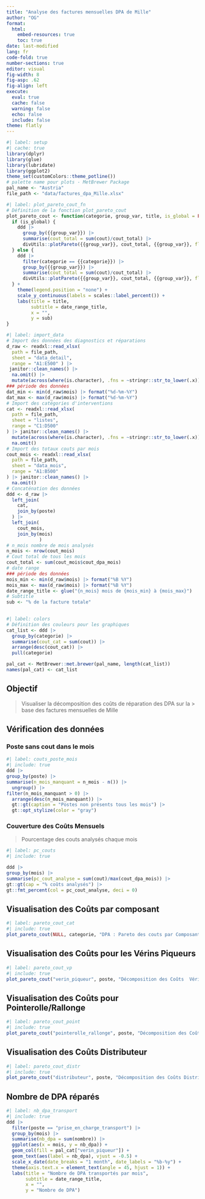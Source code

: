 ```yaml
---
title: "Analyse des factures mensuelles DPA de Mille"
author: "OG"
format: 
  html:
    embed-resources: true
    toc: true
date: last-modified
lang: fr
code-fold: true
number-sections: true
editor: visual
fig-width: 8
fig-asp: .62
fig-align: left
execute:
  eval: true
  cache: false
  warning: false
  echo: false
  include: false
theme: flatly
---
```


```r
#| label: setup
#| cache: true
library(dplyr)
library(glue)
library(lubridate)
library(ggplot2)
theme_set(customColors::theme_potline())
# palette name pour plots - MetBrewer Package
pal_name <- "Austria"
file_path <- "data/factures_dpa_Mille.xlsx"
```

```r
#| label: plot_pareto_cout_fn
# Définition de la fonction plot_pareto_cout
plot_pareto_cout <- function(categorie, group_var, title, is_global = FALSE) {
  if (is_global) {
    ddd |> 
      group_by({{group_var}}) |> 
      summarise(cout_total = sum(cout)/cout_total) |> 
      divUtils::plotPareto({{group_var}}, cout_total, {{group_var}}, flip = T)
  } else {
    ddd |> 
      filter(categorie == {{categorie}}) |> 
      group_by({{group_var}}) |> 
      summarise(cout_total = sum(cout)/cout_total) |> 
      divUtils::plotPareto({{group_var}}, cout_total, {{group_var}}, flip = T)
  } +
    theme(legend.position = "none") +
    scale_y_continuous(labels = scales::label_percent()) +
    labs(title = title,
         subtitle = date_range_title,
         x = "",
         y = sub)
}
```

```r
#| label: import_data
# Import des données des diagnostics et réparations
d_raw <- readxl::read_xlsx(
  path = file_path,
  sheet = "data_detail",
  range = "A1:E500" ) |>
 janitor::clean_names() |> 
  na.omit() |> 
  mutate(across(where(is.character), .fns = ~stringr::str_to_lower(.x)))
### période des données
dat_min <- min(d_raw$mois) |> format("%d-%m-%Y")
dat_max <- max(d_raw$mois) |> format("%d-%m-%Y")
# Import des catégories d'interventions
cat <- readxl::read_xlsx(
  path = file_path,
  sheet = "listes",
  range = "C1:D500"
) |> janitor::clean_names() |> 
  mutate(across(where(is.character), .fns = ~stringr::str_to_lower(.x))) |> 
  na.omit()
# Import des totaux couts par mois
cout_mois <- readxl::read_xlsx(
  path = file_path,
  sheet = "data_mois",
  range = "A1:B500"  
) |> janitor::clean_names() |> 
  na.omit()
# Concaténation des données
ddd <- d_raw |> 
  left_join(
    cat,
    join_by(poste)
  ) |> 
  left_join(
    cout_mois,
    join_by(mois)
            )
# n_mois nombre de mois analysés
n_mois <- nrow(cout_mois)
# Cout total de tous les mois
cout_total <- sum(cout_mois$cout_dpa_mois)
# date range
### période des données
mois_min <- min(d_raw$mois) |> format("%B %Y")
mois_max <- max(d_raw$mois) |> format("%B %Y")
date_range_title <- glue("{n_mois} mois de {mois_min} à {mois_max}")
# Subtitle 
sub <- "% de la facture totale"
 
```

```r
#| label: colors
# Définition des couleurs pour les graphiques
cat_list <- ddd |> 
  group_by(categorie) |> 
  summarise(cout_cat = sum(cout)) |> 
  arrange(desc(cout_cat)) |> 
  pull(categorie)

pal_cat <- MetBrewer::met.brewer(pal_name, length(cat_list))
names(pal_cat) <- cat_list
```

## Objectif

> Visualiser la décomposition des coûts de réparation des DPA sur la \>
> base des factures mensuelles de Mille

## Vérification des données

### Poste sans cout dans le mois

```r
#| label: couts_poste_mois
#| include: true
ddd |> 
group_by(poste) |> 
summarise(n_mois_manquant = n_mois - n()) |> 
  ungroup() |> 
filter(n_mois_manquant > 0) |> 
  arrange(desc(n_mois_manquant)) |> 
  gt::gt(caption = "Postes non présents tous les mois") |> 
  gt::opt_stylize(color = "gray")
```

### Couverture des Coûts Mensuels

> Pourcentage des couts analysés chaque mois

```r
#| label: pc_couts
#| include: true

ddd |> 
group_by(mois) |> 
summarise(pc_cout_analyse = sum(cout)/max(cout_dpa_mois)) |> 
gt::gt(cap = "% coûts analysés") |> 
gt::fmt_percent(col = pc_cout_analyse, deci = 0)
```

## Visualisation des Coûts par composant

```r
#| label: pareto_cout_cat
#| include: true
plot_pareto_cout(NULL, categorie, "DPA : Pareto des couts par Composant", is_global = TRUE)
```

## Visualisation des Coûts pour les Vérins Piqueurs

```r
#| label: pareto_cout_vp
#| include: true
plot_pareto_cout("verin_piqueur", poste, "Décomposition des Coûts  Vérins Piqueurs")
```

## Visualisation des Coûts pour Pointerolle/Rallonge

```r
#| label: pareto_cout_point
#| include: true
plot_pareto_cout("pointerolle_rallonge", poste, "Décomposition des Coûts Pointerolle/Rallonge")
```

## Visualisation des Coûts Distributeur

```r
#| label: pareto_cout_distr
#| include: true
plot_pareto_cout("distributeur", poste, "Décomposition des Coûts Distributeur")
```

## Nombre de DPA réparés

```r
#| label: nb_dpa_transport
#| include: true
ddd |> 
  filter(poste == "prise_en_charge_transport") |> 
  group_by(mois) |> 
  summarise(nb_dpa = sum(nombre)) |> 
  ggplot(aes(x = mois, y = nb_dpa)) +
  geom_col(fill = pal_cat["verin_piqueur"]) +
  geom_text(aes(label = nb_dpa), vjust = -0.5) +
  scale_x_date(date_breaks = "1 month", date_labels = "%b-%y") +
  theme(axis.text.x = element_text(angle = 45, hjust = 1)) +
  labs(title = "Nombre de DPA transportés par mois",
       subtitle = date_range_title,
       x = "",
       y = "Nombre de DPA")
```
